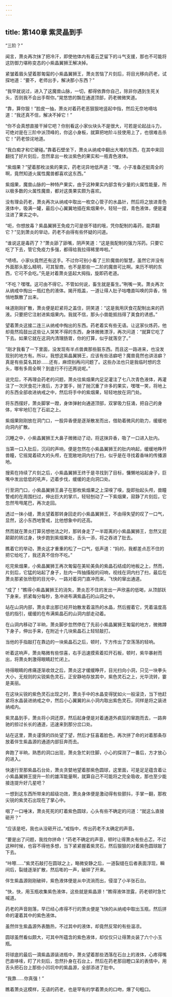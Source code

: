 ```yaml
---
---
---
```

title: 第140章 紫灵晶到手
---



“三阶？”

闻言，萧炎再次抹了把冷汗，即使他体内有着云芝留下的斗气支援，那也不可能将这防御力堪称变态的小紫晶翼狮王解决掉。

紧皱着眉头望着那匍匐的小紫晶翼狮王，萧炎苦恼了片刻后，将目光移向药老，试探地道：“要不，老师出手，解决那小东西？”

“我早就说过，进入了这魔兽山脉，一切，都得依靠你自己，除非你遇到生死关头，否则我不会出手帮你。”晃悠悠的飘在通道顶部，药老微微笑道。

“靠，算你狠！”脸皮一抽，萧炎对着药老恶狠狠地竖起中指，然后无奈地嘀咕道：“我还真不信，解决不掉它！”

“你不会真想直接干掉它吧？你别看这小家伙块头不是很大，可若是论起战斗力，可绝对是在三阶中派顶峰的，你这小身板，就算把地阶斗技使用上了，也很难击杀它！”药老惊诧地道。

“我白痴才和它硬碰。”靠着石壁坐下，萧炎从纳戒中翻出大堆的东西，在其中来回翻找了好片刻后，忽然拿出一枚淡紫色的果实和一瓶青色液体。

“紫烟果？”望着那枚淡紫的果实，药老诧异地低声道：“嘿，小子准备还挺周全的啊，竟然知道火属性魔兽都喜欢这东西。”

紫烟果，魔兽山脉的一种特产果实，由于这种果实内部含有少量的火属性能量，所以极多数的火属性魔兽，都对这类果实颇为喜欢。

没有理会药老，萧炎再次从纳戒中取出一枚空心管子的水晶针，然后将之放进青色液体中，吸满一罐，最后小心翼翼地插在紫烟果中，轻轻一捏，青色液体，便是灌注进了果实之中。

“呃，你想放毒？紫晶翼狮王免疫力可是很不错的哦，凭你配制的毒药，能弄翻它？”见到萧炎的举动，药老不由得有些怀疑的问道。

“谁说这是毒药了？”萧炎舔了舔嘴，阴声笑道：“这是我配制的强力泻药。只要它吃了下去，管它免疫力多强，都得给我拉得稀里哗啦。”

“啧啧。小家伙竟然还有这手。不过你可别小看了三阶魔兽的智慧，虽然它并没有外面那头那么精明，可其智商，也不是那些一二阶的魔兽可比啊。来历不明的东西，它可不会吃。”先是对着萧炎竖起大拇指，旋即药老道。

“不吃？嘿嘿。这可由不得它。不管如何说，畜生就是畜生。”咧嘴一笑。萧炎再次从纳戒中掏出一瓶红色的液体。揭开瓶盖，一道让得人肚子咕噜直叫唤的异香，悄悄地飘散了出来。

味道刚刚扩散，萧炎便是赶紧将之盖住，阴笑道：“这是我用厌食花配制出来的药液。只要把它注射进紫烟果内。我就不信，那头小兽能抵挡得了美食的诱惑。”

望着萧炎这接二连三从纳戒中掏出的东西。药老着实有些无语。让这家伙炼药，他却竟然捣鼓出这些让人哭笑不得的东西，身体微微漂浮，再次问道：“就算它吃了下去。如果它就在这洞内清理肠胃，你的打算，似乎就落空了。”

“刚才我看了一下里面，没发现有半点兽粪那些脏东西。而且这一路进来，也没发现别的地方有。所以，我想这紫晶翼狮王，应该有些洁癖吧？魔兽竟然也讲洁癖？真是有些莫名其妙……还有，麻烦别再问问题了。这些办法也只是我临时想的念头，哪有多周全啊？到底行不行还两说呢。”

说完后，不再理会药老的问题，萧炎往紫烟果内足足灌注了七八次青色液体，再灌注了一次厌食花汁液后，方才罢手，抛了抛沉重了许多的果实，嘿嘿一笑，将地上的东西全部收进纳戒之中，然后将手中的紫烟果，轻轻地放在洞门处。

将东西摆好，萧炎脚掌一蹬，身体弹射向通道顶部，双掌吸力狂涌，把自己的身体，牢牢地钉在了石岩之上。

紫烟果刚刚放在洞门口，一股异香便是逐渐散发而出，借助着微风的助力，缓缓地向洞内扩散。

沉睡之中，小紫晶翼狮王大鼻子微微动了动，将这抹异香，吸了一口进入肚内。

当第一口入肚后，沉闷的声响，便是忽然在小紫晶翼狮王的肚内响起，缓缓地睁开兽瞳，它摇晃着硕大的头颅，在宽敞地洞内扫了扫，似乎是在寻找着香味的传播源地。

搜索在持续了片刻之后，小紫晶翼狮王终于是寻找到了目标，慵懒地站起身子，巨嘴中发出低低的吼声，迈着步伐，缓缓的走向洞口处。

行至洞门口，小紫晶翼狮王鼻子在那枚紫烟果之上深嗅了嗅，旋即抬起头颅，兽瞳警戒的在周围扫过，伸出巨大的掌爪，轻轻刨动了一下紫烟果，寂静了片刻后，它忽然甩甩尾巴，再次走回。

透过一抹小缝，萧炎望着那转身回走的小紫晶翼狮王，不由得失望的叹了一口气，显然，这小东西地警戒，比他想象中的还高。

然而就在萧炎打算另想他法之时，那转身走了一半距离的小紫晶翼狮王，忽然又屁颠颠的转过身，快步跑到紫烟果处，舌头一添，将之吞进了肚去。

瞧着它的举动，萧炎这才重重的松了一口气，低声道：“妈的，我都差点忍不住的把它给吃了，我还真不信你不吃。”

吃完紫烟果，小紫晶翼狮王再次匍匐在美轮美奂的紫晶石结成的地板之上，然而，片刻后，它猛的站起了身子，肚内一阵抽搐般的闷响，视线在洞内扫了扫，最后在萧炎那紧张欣慰的目光中，一路对着洞门直冲而来，飞快的窜出通道。

“成了！”瞧得小紫晶翼狮王的消失，萧炎忍不住的发出一声欣喜的低喝，从顶部跃下身来，抓紧每分每秒，急冲进布满紫晶石的山洞之中。

站在山洞内部，萧炎拿出那已经开始散发着温热的水晶，然后握着它，凭着温度高低的指引，缓缓的在布满紫晶石的山洞内部走动着。

在山洞内移动了半晌，萧炎脚步忽然停在了先前小紫晶翼狮王匍匐的地方，微微蹲下身子，伸出手来，在附近十几块紫晶石上轻轻敲打。

当他的手指敲打在靠边的一块紫晶石之后，顿时，下方传出了空荡荡的轻响。

听着这响声，萧炎略微有些惊喜，右手迅速摸索着扣开石板，顿时，紫华暴射而出，将萧炎刺激得眼睛赶忙闭上。

待得眼睛的疼痛逐渐收敛之后，萧炎这才缓缓睁开，目光扫向小洞，只见一块拳头大小，无规则的尖锐紫色灵石，正安静地存放其中，紫色灵石之上，光华流转，霎是美丽。

在这块尖锐的紫色灵石出现之时，萧炎手中的水晶变得犹如火一般滚烫，当下他赶紧将水晶装进纳戒之中，然后小心翼翼的从小洞内取出紫色灵石，同样是将之装进纳戒内。

紫灵晶到手，萧炎将小洞还原，然后起身便是对着通道外疯狂的窜跑而去，一路奔驰的掠过长长的通道，迅速来到那分岔口处。

站在这里，萧炎谨慎的四处望了望，然后才狂喜着脸色，再次拼了命的对着那条存放着伴生紫晶源的通道内部狂奔而去。

奔跑了半晌，熟悉的洞口出现，萧炎急忙刹住脚，小心的探测了一番后，方才放心的进入。

快速行至那紫晶石台处，萧炎贪婪地望着那紫色圆球，这里面，可是足足蕴含着让小紫晶翼狮王提升一阶的雄浑能量啊，就算自己不可能将之完全吸收，那也至少能接连提升好几星吧？

一想到这东西所带来的超级功效，萧炎身体便是激动得有些颤抖，手掌一翻，那枚尖锐的紫灵石出现在了掌心中。

咽了一口唾沫，萧炎死死的盯着紫色圆球，心头有些不确定的问道：“就这么直接砸开？”

“应该是吧，我也从没砸开过。”戒指中，传出药老不太确定的声音。

“要是出了问题，我找你拼命！”药老不确定的声音，顿时让得萧炎有些忐忑，不过这种时候，也容不得他多想，当下紧紧握着紫灵石，然后狠狠的对着紫色圆球敲了下去。

“咔嚓……”紫灵石敲打在圆球之上，略微安静之后，一道裂缝在后者表面浮现，瞬间后，裂缝逐渐扩散，然后嘭的一声，破碎了开来。

伴生紫晶源刚刚破碎，紫色液体便是从中流淌而出，侵湿了小半张石台。

“快，快，用玉瓶收集紫色液体，这些就是紫晶源！”瞧得液体泄露，药老顿时急忙喊道。

药老的声音刚落，早已经心疼得不行的萧炎便是飞快的从纳戒中取出玉瓶，然后拼命的灌着其中的紫色液体。

虽然伴生紫晶源外表酷热，不过其中的液体，却竟然反常的有些温凉。

圆球虽然看似颇大，可其中所蕴含的紫色液体，却仅仅只让得萧炎装了六个小玉瓶。

将球底的最后一滴紫晶源装进瓶中，萧炎望着那些洒落在石台上的液体，心疼得嘴巴直哆嗦，盯了片刻后，忽然扑身在石台上，然后在药老那目瞪口呆的表情中，用舌头把石台上那些小凹坑中的紫晶源，全部添进了肚中。

“我靠……你真强！”

瞧着萧炎这模样，无语的药老，也是罕有的学着萧炎的口吻，爆了句粗口。